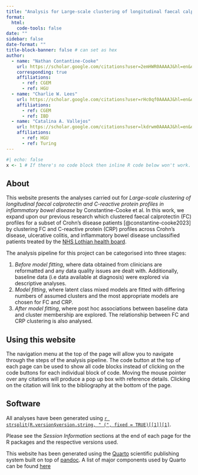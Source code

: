 ```yaml
---
title: "Analysis for Large-scale clustering of longitudinal faecal calprotectin and CRP profiles in inflammatory bowel disease: Findings from the Lothian IBD Registry"
format:
  html:
    code-tools: false
date: ""
sidebar: false
date-format: ""
title-block-banner: false # can set as hex 
author:
  - name: "Nathan Contantine-Cooke" 
    url: https://scholar.google.com/citations?user=2emHWR0AAAAJ&hl=en&oi=ao
    corresponding: true
    affiliations:
      - ref: CGEM
      - ref: HGU
  - name: "Charlie W. Lees"
    url: https://scholar.google.com/citations?user=rHc0qf0AAAAJ&hl=en&oi=ao
    affiliations:
      - ref: CGEM
      - ref: IBD
  - name: "Catalina A. Vallejos"
    url: https://scholar.google.com/citations?user=lkdrwm0AAAAJ&hl=en&oi=ao
    affiliations:
      - ref: HGU
      - ref: Turing
---
```


```R
#| echo: false
x <- 1 # If there's no code block then inline R code below won't work. 
```

## About

This website presents the analyses carried out for
*Large-scale clustering of longitudinal faecal calprotectin and C-reactive protein profiles in inflammatory bowel disease*
by Constantine-Cooke et al. In this work, we expand upon our previous research
which clustered faecal calprotectin (FC) profiles for a subset of Crohn's
disease patients [@constantine-cooke2023] by clustering FC and C-reactive
protein (CRP) profiles across Crohn's disease, ulcerative colitis, and
inflammatory bowel disease unclassified patients treated by the
[NHS Lothian health board](https://www.nhslothian.scot/). 

The analysis pipeline for this project can be categorised into three stages:

1. _Before model fitting_, where data obtained from clinicians are
   reformatted and any data quality issues are dealt with. Additionally, 
   baseline data (i.e data available at diagnosis) were explored via descriptive
   analyses.
2. _Model fitting_, where latent class mixed models are fitted with differing
   numbers of assumed clusters and the most appropriate models are chosen for
   FC and CRP. 
3. _After model fitting_, where post hoc associations between baseline data and
   cluster membership are explored. The relationship between FC and CRP
   clustering is also analysed. 
   
## Using this website

The navigation menu at the top of the page will allow you to navigate through
the steps of the analysis pipeline.  The code button at the top of each page can
be used to show all code blocks instead of clicking on the code buttons for each
individual block of code. Moving the mouse pointer over any citations will
produce a pop up box with reference details. Clicking on the citation will link
to the bibliography at the bottom of the page. 

## Software

All analyses have been generated using
[`r strsplit(R.version$version.string, " (", fixed = TRUE)[[1]][1]`](https://www.r-project.org).

Please see the *Session Information* sections at the end of each page for the
R packages and the respective versions used. 

This website has been generated using the [Quarto](https://quarto.org)
scientific publishing system built on top of [pandoc](https://pandoc.org). A
list of major components used by Quarto can be found
[here](https://quarto.org/license.html)
